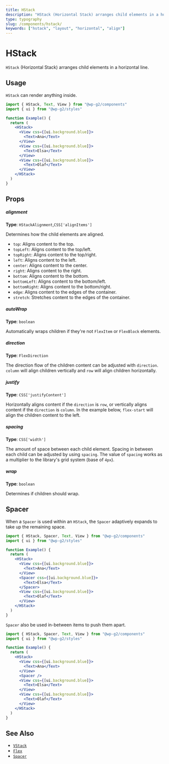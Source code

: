 ```yaml
---
title: HStack
description: "HStack (Horizontal Stack) arranges child elements in a horizontal line."
type: typography
slug: /components/hstack/
keywords: ["hstack", "layout", "horizontal", "align"]
---
```


# HStack

`HStack` (Horizontal Stack) arranges child elements in a horizontal line.

<!-- props -->
<!-- Automatically Generated -->

## Usage

`HStack` can render anything inside.

```jsx live
import { HStack, Text, View } from "@wp-g2/components"
import { ui } from "@wp-g2/styles"

function Example() {
  return (
    <HStack>
      <View css={[ui.background.blue]}>
        <Text>Ana</Text>
      </View>
      <View css={[ui.background.blue]}>
        <Text>Elsa</Text>
      </View>
      <View css={[ui.background.blue]}>
        <Text>Olaf</Text>
      </View>
    </HStack>
  )
}
```

## Props

##### alignment

**Type**: `HStackAlignment`,`CSS['alignItems']`

Determines how the child elements are aligned.

- `top`: Aligns content to the top.
- `topLeft`: Aligns content to the top/left.
- `topRight`: Aligns content to the top/right.
- `left`: Aligns content to the left.
- `center`: Aligns content to the center.
- `right`: Aligns content to the right.
- `bottom`: Aligns content to the bottom.
- `bottomLeft`: Aligns content to the bottom/left.
- `bottomRight`: Aligns content to the bottom/right.
- `edge`: Aligns content to the edges of the container.
- `stretch`: Stretches content to the edges of the container.

##### autoWrap

**Type**: `boolean`

Automatically wraps children if they're not `FlexItem` or `FlexBlock` elements.

##### direction

**Type**: `FlexDirection`

The direction flow of the children content can be adjusted with `direction`. `column` will align children vertically and `row` will align children horizontally.

##### justify

**Type**: `CSS['justifyContent']`

Horizontally aligns content if the `direction` is `row`, or vertically aligns content if the `direction` is `column`.
In the example below, `flex-start` will align the children content to the left.

##### spacing

**Type**: `CSS['width']`

The amount of space between each child element. Spacing in between each child can be adjusted by using `spacing`.
The value of `spacing` works as a multiplier to the library's grid system (base of `4px`).

##### wrap

**Type**: `boolean`

Determines if children should wrap.

<!-- /Automatically Generated -->
<!-- /props -->

## Spacer

When a `Spacer` is used within an `HStack`, the `Spacer` adaptively expands to take up the remaining space.

```jsx live
import { HStack, Spacer, Text, View } from "@wp-g2/components"
import { ui } from "@wp-g2/styles"

function Example() {
  return (
    <HStack>
      <View css={[ui.background.blue]}>
        <Text>Ana</Text>
      </View>
      <Spacer css={[ui.background.blue]}>
        <Text>Elsa</Text>
      </Spacer>
      <View css={[ui.background.blue]}>
        <Text>Olaf</Text>
      </View>
    </HStack>
  )
}
```

`Spacer` also be used in-between items to push them apart.

```jsx live
import { HStack, Spacer, Text, View } from "@wp-g2/components"
import { ui } from "@wp-g2/styles"

function Example() {
  return (
    <HStack>
      <View css={[ui.background.blue]}>
        <Text>Ana</Text>
      </View>
      <Spacer />
      <View css={[ui.background.blue]}>
        <Text>Elsa</Text>
      </View>
      <View css={[ui.background.blue]}>
        <Text>Olaf</Text>
      </View>
    </HStack>
  )
}
```

## See Also

- [`VStack`](/components/vstack/)
- [`Flex`](/components/flex/)
- [`Spacer`](/components/spacer/)
